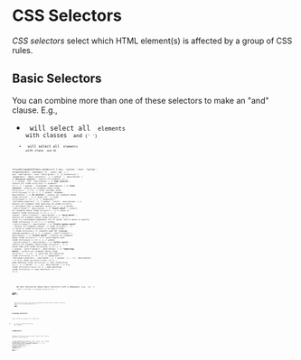 
<MetadataConfigurer title="CSS Selectors" dateCreated="2021-02-21" />

# CSS Selectors

<dfn>CSS selectors</dfn> select which HTML element(s) is affected by a group of CSS rules.

## Basic Selectors

You can combine more than one of these selectors to make an "and" clause. E.g.,

- <Code str="p.foo.bar" /> will select all <Code str="<p>" /> elements with classes <Code str="foo" /> and <Code str="bar" />{' '}
- <Code str="p.foo#bar" /> will select all <Code str="<p>" /> elements with class <Code str="foo" /> and
  ID <Code str="bar" />

<FixedColumnWidthTable
  headers={[
    {
      key: 'syntax',
      text: 'Syntax',
      formatContent: (content) => <Code str={content} />,
      width: 160,
    },
    {
      key: 'description',
      text: 'Description',
    },
  ]}
  contents={[
    {
      '@separator': 'Basic selectors',
    },
    {
      syntax: '*',
      description: (
        <>
          <b>Universal selector</b> &mdash; selects all elements
        </>
      ),
    },
    {
      syntax: 'foo',
      description: (
        <>
          <b>Type selector</b> &mdash; selects all <Code str={`<foo>`} /> elements
        </>
      ),
    },
    {
      syntax: '.classname',
      description: (
        <>
          <b>Class selector</b> &mdash; selects all elements whose <Code str={`class="..."`} />{' '}
          value includes <Code str={`classname`} />
        </>
      ),
    },
    {
      syntax: '#idname',
      description: (
        <>
          <b>ID selector</b> &mdash; selects all elements whose <Code str={`id="..."`} /> value is{' '}
          <Code str={`idname`} />
        </>
      ),
    },
    {
      '@separator': 'Attribute selectors',
    },
    {
      syntax: '[attr]',
      description: (
        <>
          Selects all elements that specifies an <Code str={`attr`} /> attribute (set to whatever
          value)
        </>
      ),
    },
    {
      syntax: '[attr="value"]',
      description: (
        <>
          <b>"Exact match"</b> &mdash; selects all elements whose <Code str={`attr="..."`} /> value
          is exactly <Code str={`value`} />
        </>
      ),
    },
    {
      syntax: '[attr~="value"]',
      description: (
        <>
          <b>"Word match"</b> &mdash; selects all elements whose <Code str={`attr="..."`} /> value
          is a whitespace-separated list of words, one of which is exactly <Code str={`value`} />
        </>
      ),
    },
    {
      syntax: '[attr|="value"]',
      description: (
        <>
          <b>"Prefix-hyphen match"</b> &mdash; selects all elements whose{' '}
          <Code str={`attr="..."`} /> value is <Code str={`value`} /> or begins with{' '}
          <Code str={`value-`} /> (usually used for language subcode matches)
        </>
      ),
    },
    {
      syntax: '[attr^="value"]',
      description: (
        <>
          <b>"Prefix match"</b> &mdash; selects all elements whose <Code str={`attr="..."`} /> value
          begins with <Code str={`value`} />
        </>
      ),
    },
    {
      syntax: '[attr$="value"]',
      description: (
        <>
          <b>"Suffix match"</b> &mdash; selects all elements whose <Code str={`attr="..."`} /> value
          ends with <Code str={`value`} />
        </>
      ),
    },
    {
      syntax: '[attr*="value"]',
      description: (
        <>
          <b>"Substring match"</b> &mdash; selects all elements whose <Code str={`attr="..."`} />{' '}
          value has the substring <Code str={`value`} />
        </>
      ),
    },
    {
      '@separator': 'Attribute selectors — case match',
    },
    {
      syntax: '[... i]',
      description: (
        <>
          E.g. <Code str={`[attr="value" i]`} /> &mdash; make matching <Code str={`value`} /> case
          insensitive
        </>
      ),
    },
    {
      syntax: '[... s]',
      description: (
        <>
          E.g. <Code str={`[attr="value" s]`} /> &mdash; make matching <Code str={`value`} /> case
          sensitive
        </>
      ),
    },
  ]}
/>

<NoteBox type="info" title="Basic selector with namespace">
  <p>
    We omit discussion about basic selectors with a namespace, e.g. <Code str="ns|*" /> or{' '}
    <Code str="ns|div" />, where <Code str="ns" /> is the name of the namespace defined with the{' '}
    <a href="https://developer.mozilla.org/en-US/docs/Web/CSS/@namespace">
      <Code str="@namespace" />
    </a>{' '}
    syntax.
  </p>
  <p>
    This usually only makes sense when we're dealing with other XML-like formats (like SVG or
    MathML). You can read more about this{' '}
    <a href="https://www.w3.org/Talks/2016/0205-CSS-Canberra/namespaces.html">here</a>.
  </p>
</NoteBox>

## Grouping Selectors

Using `,` allows you to make an "or" clause. E.g.,

- `div, span` will select all `<div>` and `<span>` elements.

## Combinators

Combinators allow you to select elements based on their relative positions to other elements.

<FixedColumnWidthTable
  headers={[
    {
      key: 'syntax',
      text: 'Syntax',
      formatContent: (content) => <Code str={content} />,
      width: 160,
    },
    {
      key: 'description',
      text: 'Description',
    },
  ]}
  contents={[
    {
      syntax: 'div span',
      description: (
        <>
          <b>Descendant combinator</b> &mdash; selects all <Code str="<span>" /> that are
          descendants of <Code str="<div>" />
        </>
      ),
    },
    {
      syntax: 'div > span',
      description: (
        <>
          <b>Descendant combinator</b> &mdash; selects all <Code str="<span>" /> that are immediate
          child of <Code str="<div>" />
        </>
      ),
    },
    {
      syntax: 'h1 ~ p',
      description: (
        <>
          <b>General sibling combinator</b> &mdash; selects all <Code str="<p>" /> that follows{' '}
          <Code str="<h1>" />
        </>
      ),
    },
    {
      syntax: 'h1 + p',
      description: (
        <>
          <b>Immediate sibling combinator</b> &mdash; selects all <Code str="<p>" /> that
          immediately follows <Code str="<h1>" />
        </>
      ),
    },
    {
      syntax: 'col || td',
      description: (
        <>
          <b>Column combinator</b> &mdash; selects all <Code str="<td>" /> that belongs to the
          span/scope of <Code str="<col>" />
        </>
      ),
    },
  ]}
/>

## Pseudo

Pseudo selectors select something that is not actually there in the document tree.

<FixedColumnWidthTable
  headers={[
    {
      key: 'syntax',
      text: 'Syntax',
      formatContent: (content) => <Code str={content} />,
      width: 160,
    },
    {
      key: 'description',
      text: 'Description',
    },
  ]}
  contents={[
    {
      syntax: 'a:hover',
      description: (
        <>
          <b>
            Pseudo class (<Code str=":pseudoclass" />)
          </b>{' '}
          &mdash; selects element based on its state information
        </>
      ),
    },
    {
      syntax: 'a::before',
      description: (
        <>
          <b>
            Pseudo element (<Code str="::pseudoelement" />)
          </b>{' '}
          &mdash; represents entitity not included in HTML
        </>
      ),
    },
  ]}
/>

## References

<References
  references={[
    {
      text: 'CSS selectors (MDN)',
      link: `https://developer.mozilla.org/en-US/docs/Web/CSS/CSS_Selectors`,
    },
    {
      text: 'Attribute selectors (MDN)',
      link: `https://developer.mozilla.org/en-US/docs/Web/CSS/Attribute_selectors`,
    },
    {
      text: '@namespace (MDN)',
      link: `https://developer.mozilla.org/en-US/docs/Web/CSS/@namespace`,
    },
    {
      text: 'XML Namespaces – CSS tutorial & history (5 February 2016, Canberra) (W3)',
      link: `https://www.w3.org/Talks/2016/0205-CSS-Canberra/namespaces.html`,
    },
  ]}
/>
